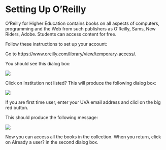 # Setting Up O'Reilly

O'Reilly for Higher Education contains books on all aspects of computers, programming and the Web from such publishers as O'Reilly, Sams, New Riders, Adobe. Students can access content for free.

Follow these instructions to set up your account:

Go to <a href="https://www.oreilly.com/library/view/temporary-access/" target="_new">https://www.oreilly.com/library/view/temporary-access/</a>. 

You should see this dialog box:

![](../media/oreilly-01.png)

Click on Institution not listed? This will produce the following dialog box:

![](../media/oreilly-02.png)

If you are first time user, enter your UVA email address and clicl on the big red button.

This should produce the following message:

![](../media/oreilly-03.png)

Now you can access all the books in the collection. When you return, click on Already a user? in the second dialog box.